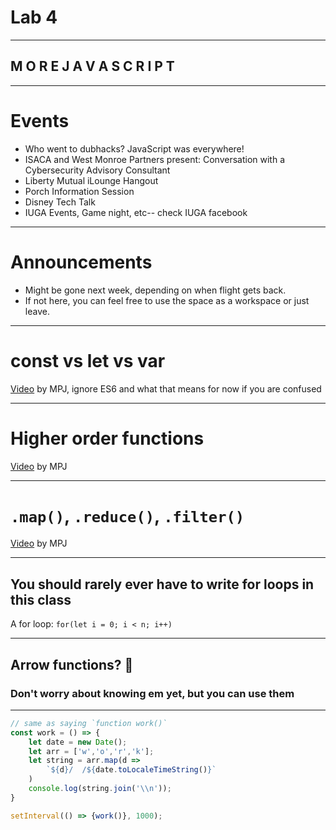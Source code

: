 
# Lab 4
--------
## M O R E J A V A S C R I P T  

---

# Events

* Who went to dubhacks? JavaScript was everywhere!
* ISACA and West Monroe Partners present: Conversation with a Cybersecurity Advisory Consultant
* Liberty Mutual iLounge Hangout
* Porch Information Session
* Disney Tech Talk
* IUGA Events, Game night, etc-- check IUGA facebook

---

# Announcements

* Might be gone next week, depending on when flight gets back.
* If not here, you can feel free to use the space as a workspace or just leave.

---

# const vs let vs var

[Video](https://www.youtube.com/watch?v=sjyJBL5fkp8) by MPJ, ignore ES6 and what that means for now if you are confused

---

# Higher order functions

[Video](https://www.youtube.com/watch?v=BMUiFMZr7vk) by MPJ

---

# `.map()`, `.reduce()`, `.filter()`

[Video](https://www.youtube.com/watch?v=bCqtb-Z5YGQ) by MPJ

---

## You should rarely ever have to write for loops in this class

A for loop: `for(let i = 0; i < n; i++)`

---

## Arrow functions? 😤

### Don't worry about knowing em yet, but you can use them

---

```javascript
// same as saying `function work()`
const work = () => {
    let date = new Date();
    let arr = ['w','o','r','k'];
    let string = arr.map(d => 
        `${d}/  /${date.toLocaleTimeString()}`
    )
    console.log(string.join('\\n'));
}

setInterval(() => {work()}, 1000);
```

<Box>
    <Timer />
</Box>